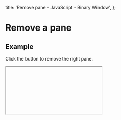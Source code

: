 
  title: 'Remove pane - JavaScript - Binary Window',
};

# Remove a pane

## Example

Click the button to remove the right pane.

<IFrame path="/remove-pane.html" />

```html
<button id="remove-pane">Remove Pane 2</button>
<div id="container" style="width: 400px; height: 260px"></div>
```

```js
const bwin = new BinaryWindow({
  fitContainer: true,
  children: [
    { position: 'left', id: 'pane-1', content: 'Pane 1' },
    {
      position: 'right',
      id: 'pane-2',
      content: 'Pane 2',
    },
  ],
});

bwin.mount(document.getElementById('container'));

document.getElementById('remove-pane').addEventListener('click', () => {
  bwin.removePane('pane-2');
});
```
